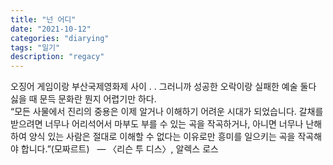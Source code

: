 ```yaml
---
title: "넌 어디"
date: "2021-10-12"
categories: "diarying"
tags: "일기"
description: "regacy"
---
```


오징어 게임이랑 부산국제영화제 사이 . . 그러니까 성공한 오락이랑 실패한 예술 둘다 싫을 때 문득 문화란 뭔지 어렵기만 하다. 
<br/>
“모든 사물에서 진리의 중용은 이제 알거나 이해하기 어려운 시대가 되었습니다. 갈채를 받으려면 너무나 어리석어서 마부도 부를 수 있는 곡을 작곡하거나, 아니면 너무나 난해하여 양식 있는 사람은 절대로 이해할 수 없다는 이유로만 흥미를 일으키는 곡을 작곡해야 합니다.”(모짜르트)
 
— 〈리슨 투 디스〉, 알렉스 로스